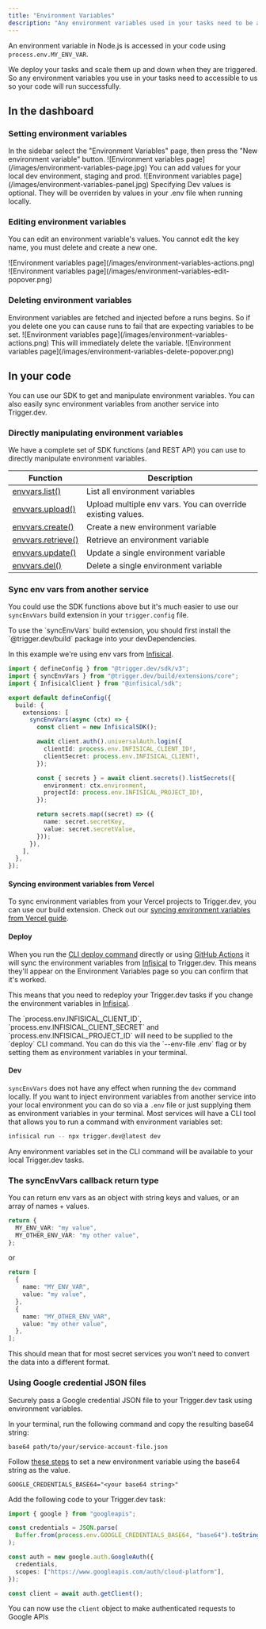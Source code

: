 ```yaml
---
title: "Environment Variables"
description: "Any environment variables used in your tasks need to be added so the deployed code will run successfully."
---
```


An environment variable in Node.js is accessed in your code using `process.env.MY_ENV_VAR`.

We deploy your tasks and scale them up and down when they are triggered. So any environment variables you use in your tasks need to accessible to us so your code will run successfully.

## In the dashboard

### Setting environment variables

<Steps>

<Step title="Go to the Environment Variables page">
  In the sidebar select the "Environment Variables" page, then press the "New environment variable"
  button. ![Environment variables page](/images/environment-variables-page.jpg)
</Step>

<Step title="Add your environment variables">
  You can add values for your local dev environment, staging and prod. ![Environment variables
  page](/images/environment-variables-panel.jpg)
</Step>

</Steps>

<Note>
  Specifying Dev values is optional. They will be overriden by values in your .env file when running
  locally.
</Note>

### Editing environment variables

You can edit an environment variable's values. You cannot edit the key name, you must delete and create a new one.

<Steps>

<Step title="Press the action button on a variable">
  ![Environment variables page](/images/environment-variables-actions.png)
</Step>

<Step title="Press edit">
  ![Environment variables page](/images/environment-variables-edit-popover.png)
</Step>

</Steps>

### Deleting environment variables

<Warn>
  Environment variables are fetched and injected before a runs begins. So if you delete one you can
  cause runs to fail that are expecting variables to be set.
</Warn>

<Steps>

<Step title="Press the action button on a variable">
  ![Environment variables page](/images/environment-variables-actions.png)
</Step>

<Step title="Press delete">
  This will immediately delete the variable. ![Environment variables
  page](/images/environment-variables-delete-popover.png)
</Step>

</Steps>

## In your code

You can use our SDK to get and manipulate environment variables. You can also easily sync environment variables from another service into Trigger.dev.

### Directly manipulating environment variables

We have a complete set of SDK functions (and REST API) you can use to directly manipulate environment variables.

| Function                                           | Description                                                 |
| -------------------------------------------------- | ----------------------------------------------------------- |
| [envvars.list()](/management/envvars/list)         | List all environment variables                              |
| [envvars.upload()](/management/envvars/import)     | Upload multiple env vars. You can override existing values. |
| [envvars.create()](/management/envvars/create)     | Create a new environment variable                           |
| [envvars.retrieve()](/management/envvars/retrieve) | Retrieve an environment variable                            |
| [envvars.update()](/management/envvars/update)     | Update a single environment variable                        |
| [envvars.del()](/management/envvars/delete)        | Delete a single environment variable                        |

### Sync env vars from another service

You could use the SDK functions above but it's much easier to use our `syncEnvVars` build extension in your `trigger.config` file.

<Note>
  To use the `syncEnvVars` build extension, you should first install the `@trigger.dev/build`
  package into your devDependencies.
</Note>

In this example we're using env vars from [Infisical](https://infisical.com).

```ts trigger.config.ts
import { defineConfig } from "@trigger.dev/sdk/v3";
import { syncEnvVars } from "@trigger.dev/build/extensions/core";
import { InfisicalClient } from "@infisical/sdk";

export default defineConfig({
  build: {
    extensions: [
      syncEnvVars(async (ctx) => {
        const client = new InfisicalSDK();

        await client.auth().universalAuth.login({
          clientId: process.env.INFISICAL_CLIENT_ID!,
          clientSecret: process.env.INFISICAL_CLIENT!,
        });

        const { secrets } = await client.secrets().listSecrets({
          environment: ctx.environment,
          projectId: process.env.INFISICAL_PROJECT_ID!,
        });

        return secrets.map((secret) => ({
          name: secret.secretKey,
          value: secret.secretValue,
        }));
      }),
    ],
  },
});
```

#### Syncing environment variables from Vercel

To sync environment variables from your Vercel projects to Trigger.dev, you can use our build extension. Check out our [syncing environment variables from Vercel guide](/guides/examples/vercel-sync-env-vars).

#### Deploy

When you run the [CLI deploy command](/cli-deploy) directly or using [GitHub Actions](/github-actions) it will sync the environment variables from [Infisical](https://infisical.com) to Trigger.dev. This means they'll appear on the Environment Variables page so you can confirm that it's worked.

This means that you need to redeploy your Trigger.dev tasks if you change the environment variables in [Infisical](https://infisical.com).

<Note>
  The `process.env.INFISICAL_CLIENT_ID`, `process.env.INFISICAL_CLIENT_SECRET` and
  `process.env.INFISICAL_PROJECT_ID` will need to be supplied to the `deploy` CLI command. You can
  do this via the `--env-file .env` flag or by setting them as environment variables in your
  terminal.
</Note>

#### Dev

`syncEnvVars` does not have any effect when running the `dev` command locally. If you want to inject environment variables from another service into your local environment you can do so via a `.env` file or just supplying them as environment variables in your terminal. Most services will have a CLI tool that allows you to run a command with environment variables set:

```sh
infisical run -- npx trigger.dev@latest dev
```

Any environment variables set in the CLI command will be available to your local Trigger.dev tasks.

### The syncEnvVars callback return type

You can return env vars as an object with string keys and values, or an array of names + values.

```ts
return {
  MY_ENV_VAR: "my value",
  MY_OTHER_ENV_VAR: "my other value",
};
```

or

```ts
return [
  {
    name: "MY_ENV_VAR",
    value: "my value",
  },
  {
    name: "MY_OTHER_ENV_VAR",
    value: "my other value",
  },
];
```

This should mean that for most secret services you won't need to convert the data into a different format.

### Using Google credential JSON files

Securely pass a Google credential JSON file to your Trigger.dev task using environment variables.

<Steps>

<Step title="Convert the Google credential file to base64">

In your terminal, run the following command and copy the resulting base64 string:

```
base64 path/to/your/service-account-file.json
```

</Step>

<Step title="Set up the environment variable in Trigger.dev">

Follow [these steps](/deploy-environment-variables) to set a new environment variable using the base64 string as the value.

```
GOOGLE_CREDENTIALS_BASE64="<your base64 string>"
```

</Step>

<Step title="Use the environment variable in your code">

Add the following code to your Trigger.dev task:

```ts
import { google } from "googleapis";

const credentials = JSON.parse(
  Buffer.from(process.env.GOOGLE_CREDENTIALS_BASE64, "base64").toString("utf8")
);

const auth = new google.auth.GoogleAuth({
  credentials,
  scopes: ["https://www.googleapis.com/auth/cloud-platform"],
});

const client = await auth.getClient();
```

</Step>

<Step title="Use the client in your code">

You can now use the `client` object to make authenticated requests to Google APIs

</Step>

</Steps>
